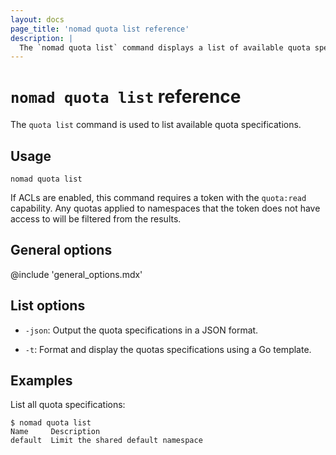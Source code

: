 ```yaml
---
layout: docs
page_title: 'nomad quota list reference'
description: |
  The `nomad quota list` command displays a list of available quota specifications in Nomad Enterprise.
---
```


# `nomad quota list` reference

The `quota list` command is used to list available quota specifications.

<EnterpriseAlert product="nomad"/>

## Usage

```plaintext
nomad quota list
```

If ACLs are enabled, this command requires a token with the `quota:read`
capability. Any quotas applied to namespaces that the token does not have
access to will be filtered from the results.

## General options

@include 'general_options.mdx'

## List options

- `-json`: Output the quota specifications in a JSON format.

- `-t`: Format and display the quotas specifications using a Go template.

## Examples

List all quota specifications:

```shell-session
$ nomad quota list
Name     Description
default  Limit the shared default namespace
```
